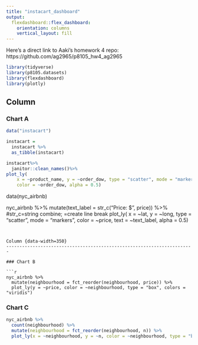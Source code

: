 ```yaml
---
title: "instacart_dashboard"
output: 
  flexdashboard::flex_dashboard:
    orientation: columns
    vertical_layout: fill
---
```


Here's a direct link to Aaki's homework 4 repo: https://github.com/ag2965/p8105_hw4_ag2965

```r
library(tidyverse)
library(p8105.datasets)
library(flexdashboard)
library(plotly)
```

Column {data-width=650}
-----------------------------------------------------------------------

### Chart A
```r
data("instacart")

instacart = 
  instacart %>% 
  as_tibble(instacart)

instacart%>%
  janitor::clean_names()%>%
plot_ly(
    x = ~product_name, y = ~order_dow, type = "scatter", mode = "markers",
    color = ~order_dow, alpha = 0.5)
```


data(nyc_airbnb)

nyc_airbnb %>%
  mutate(text_label = str_c("Price: $", price)) %>% #str_c=string combine; \n=create line break
  plot_ly(
    x = ~lat, y = ~long, type = "scatter", mode = "markers",
    color = ~price, text = ~text_label, alpha = 0.5)
```


Column {data-width=350}
-----------------------------------------------------------------------

### Chart B

```r
nyc_airbnb %>% 
  mutate(neighbourhood = fct_reorder(neighbourhood, price)) %>% 
  plot_ly(y = ~price, color = ~neighbourhood, type = "box", colors = "viridis")
```

### Chart C

```r
nyc_airbnb %>% 
  count(neighbourhood) %>% 
  mutate(neighbourhood = fct_reorder(neighbourhood, n)) %>% 
  plot_ly(x = ~neighbourhood, y = ~n, color = ~neighbourhood, type = "bar", colors = "viridis")
```

